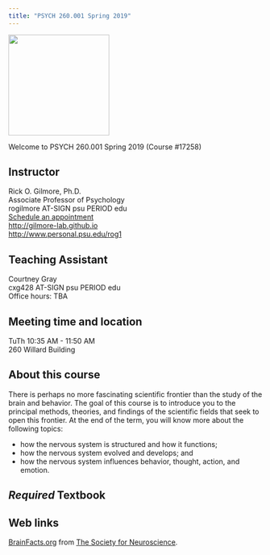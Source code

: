 ```yaml
---
title: "PSYCH 260.001 Spring 2019"
---
```


<img src ="http://www.wayofcats.com/blog/wp-content/uploads/2010/08/catbrainmap.gif" height=200px>

Welcome to PSYCH 260.001 Spring 2019 (Course #17258)

## Instructor

Rick O. Gilmore, Ph.D.</br>
Associate Professor of Psychology</br>
rogilmore AT-SIGN psu PERIOD edu</br>
[Schedule an appointment](http://doodle.com/rickgilmore)</br>
[http://gilmore-lab.github.io](http://gilmore-lab.github.io)</br>
[http://www.personal.psu.edu/rog1](http://www.personal.psu.edu/rog1)
<!-- Office hours: Monday, 10:15 - 11:15 am. -->

## Teaching Assistant

Courtney Gray</br>
cxg428 AT-SIGN psu PERIOD edu</br>
Office hours: TBA

## Meeting time and location

TuTh 10:35 AM - 11:50 AM</br>
260 Willard Building

## About this course

There is perhaps no more fascinating scientific frontier than the study of the brain and behavior. 
The goal of this course is to introduce you to the principal methods, theories, and findings of the scientific fields that seek to open this frontier. 
At the end of the term, you will know more about the following topics:

- how the nervous system is structured and how it functions;
- how the nervous system evolved and develops; and
- how the nervous system influences behavior, thought, action, and emotion.

## *Required* Textbook

<!-- <img src="http://www.sinauer.com/media/catalog/product/cache/1/image/234x/17f82f742ffe127f42dca9de82fb58b1/t/h/themindsmachine2_3.png"> -->

<!-- Watson, N.V. & Breedlove, S.M. (2016). The Minds's Machine, 2/E. Sinauer: Sunderland, MA. <http://2e.mindsmachine.com> -->

## Web links

<!-- [Glossary](http://2e.mindsmachine.com/glossary.html) for the text. -->

[BrainFacts.org](http://www.brainfacts.org) from [The Society for Neuroscience](http://sfn.org).
